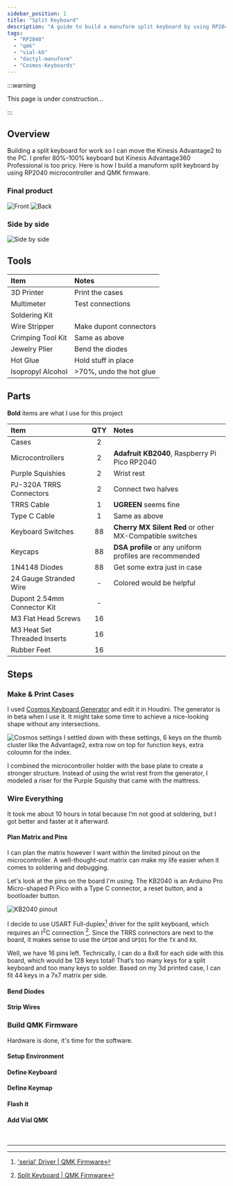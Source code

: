 ```yaml
---
sidebar_position: 1
title: "Split Keyboard"
description: "A guide to build a manuform split keyboard by using RP2040 microcontroller and QMK firmware."
tags:
  - "RP2040"
  - "qmk"
  - "vial-kb"
  - "dactyl-manuform"
  - "Cosmos-Keyboards"
---
```


:::warning

This page is under construction...

:::

## Overview

Building a split keyboard for work so I can move the Kinesis Advantage2 to the PC. I prefer 80%-100% keyboard but Kinesis Advantage360 Professional is too pricy.
Here is how I build a manuform split keyboard by using RP2040 microcontroller and QMK firmware.

### Final product

![Front](/img/diy-projects/split-keyboard/front.jpg)
![Back](/img/diy-projects/split-keyboard/back.jpg)

### Side by side

![Side by side](/img/diy-projects/split-keyboard/side-by-side.jpg)

## Tools

| Item | Notes |
| :- | :- |
| 3D Printer | Print the cases |
| Multimeter | Test connections |
| Soldering Kit |  |
| Wire Stripper | Make dupont connectors |
| Crimping Tool Kit | Same as above |
| Jewelry Plier | Bend the diodes |
| Hot Glue | Hold stuff in place |
| Isopropyl Alcohol | >70%, undo the hot glue |

## Parts

**Bold** items are what I use for this project

| Item | QTY | Notes |
| :- | :-: | :- |
| Cases | 2 |  |
| Microcontrollers | 2 | **Adafruit KB2040**, Raspberry Pi Pico RP2040 |
| Purple Squishies | 2 | Wrist rest |
| PJ-320A TRRS Connectors | 2 | Connect two halves |
| TRRS Cable | 1 | **UGREEN** seems fine |
| Type C Cable | 1 | Same as above |
| Keyboard Switches | 88 | **Cherry MX Silent Red** or other MX-Compatible switches |
| Keycaps | 88 | **DSA profile** or any uniform profiles are recommended |
| 1N4148 Diodes | 88 | Get some extra just in case | 
| 24 Gauge Stranded Wire | - | Colored would be helpful |
| Dupont 2.54mm Connector Kit | - |  |
| M3 Flat Head Screws | 16 |  |
| M3 Heat Set Threaded Inserts | 16 |  |
| Rubber Feet | 16 |  |

## Steps

### Make & Print Cases

I used [Cosmos Keyboard Generator](https://ryanis.cool/cosmos/beta#cf) and edit it in Houdini.
The generator is in beta when I use it. It might take some time to achieve a nice-looking shape without any intersections.

![Cosmos settings](/img/diy-projects/split-keyboard/cosmos_settings.png)
I settled down with these settings, 6 keys on the thumb cluster like the Advantage2, extra row on top for function keys, extra coloumn for the index.

I combined the microcontroller holder with the base plate to create a stronger structure.
Instead of using the wrist rest from the generator, I modeled a riser for the Purple Squishy that came with the mattress.

### Wire Everything

It took me about 10 hours in total because I’m not good at soldering, but I got better and faster at it afterward.

#### Plan Matrix and Pins

I can plan the matrix however I want within the limited pinout on the microcontroller.
A well-thought-out matrix can make my life easier when it comes to soldering and debugging.

Let's look at the pins on the board I'm using. The KB2040 is an Arduino Pro Micro-shaped Pi Pico with a Type C connector, a reset button, and a bootloader button.

![KB2040 pinout](/img/diy-projects/split-keyboard/KB2040_pinout.png)

I decide to use USART Full-duplex[^1] driver for the split keyboard, which requires an I<sup>2</sup>C connection [^2].
Since the TRRS connectors are next to the board, it makes sense to use the `GPIO0` and `GPIO1` for the `TX` and `RX`.

Well, we have 16 pins left. Technically, I can do a 8x8 for each side with this board, which would be 128 keys total!
That’s too many keys for a split keyboard and too many keys to solder. Based on my 3d printed case, I can fit 44 keys in a 7x7 matrix per side.

#### Bend Diodes

#### Strip Wires

### Build QMK Firmware

Hardware is done, it's time for the software.

#### Setup Environment

#### Define Keyboard

#### Define Keymap

#### Flash it

#### Add Vial QMK

<br/>

---

[^1]: ['serial' Driver | QMK Firmware](https://docs.qmk.fm/drivers/serial#usart-full-duplex)
[^2]: [Split Keyboard | QMK Firmware](https://docs.qmk.fm/features/split_keyboard#i2c-wiring)